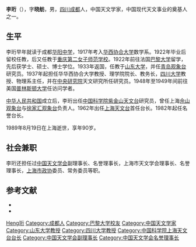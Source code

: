 '''李珩'''（{{bd|1898年|12月22日|1989年|8月19日|Li李}}），字'''晓舫'''，男，[[四川|四川]][[成都|成都]]人，中国天文学家，中国现代天文事业的奠基人之一。

== 生平 ==
李珩早年就读于成都[[华阳中学|华阳中学]]，1917年考入[[华西协合大学|华西协合大学]]数学系。1922年毕业后留校任教，后又任教于[[重庆第二女子师范学校|重庆第二女子师范学校]]。1922年前往法国[[巴黎大学|巴黎大学]]留学，先后获学士、硕士、博士学位。1933年返国，任教于[[山东大学|山东大学]]，并任[[青岛观象台|青岛观象台]]研究员。1937年起担任华华西协合大学教授、理学院院长、教务长，[[四川大学|四川大学]]教授、物理系主任，并在[[中央研究院|中央研究院]]天文研究所任研究员。1948年至1949年间前往美国[[普林斯顿大学|普林斯顿大学]]任访问学者。

[[中华人民共和国|中华人民共和国]]成立后，李珩出任[[中国科学院紫金山天文台|中国科学院紫金山天文台]]研究员，曾任上海[[佘山观象台|佘山观象台]]与[[徐家汇观象台|徐家汇观象台]]负责人。1962年出任[[上海天文台|上海天文台]]首任台长。1982年起任名誉台长。

1989年8月19日在上海逝世，享年90岁。

== 社会兼职 ==
李珩还担任过[[中国天文学会|中国天文学会]]副理事长、名誉理事长，上海市天文学会理事长、名誉理事长，[[上海市政协|上海市政协]]委员、常务委员等职。

== 参考文献 ==
{{reflistH}}
* {{cite book|title=《中国科学技术专家传略·理学编 天文学卷 一》|editor=中国科学技术协会|publisher=中国科学技术出版社|year=2005}}
* {{cite web|url=http://www.shao.ac.cn/qita/200909/t20090916_2486101.html|title=李珩|publisher=中国科学院上海天文台|access-date=2012-03-12|archive-date=2019-06-13|archive-url=https://web.archive.org/web/20190613152715/http://www.shao.ac.cn/qita/200909/t20090916_2486101.html|dead-url=no}}
{{reflistF}}

{{Navboxes
| title  = 李珩在[[中国天文学会|中国天文学会]]的职务
| list1  =
{{中国天文学会第一届理事会}}
{{中国天文学会第二届理事会}}
{{中国天文学会第三届理事会}}
{{中国天文学会第四届理事会}}
}}

{{Authority control}}
{{DEFAULTSORT:Li李}}
[[Category:李姓|Heng珩]]
[[Category:成都人|Category:成都人]]
[[Category:巴黎大学校友|Category:巴黎大学校友]]
[[Category:中国天文学家|Category:中国天文学家]]
[[Category:山东大学教授|Category:山东大学教授]]
[[Category:四川大学教授|Category:四川大学教授]]
[[Category:中国科学院上海天文台台长|Category:中国科学院上海天文台台长]]
[[Category:中国天文学会副理事长|Category:中国天文学会副理事长]]
[[Category:中国天文学会名誉理事长|Category:中国天文学会名誉理事长]]